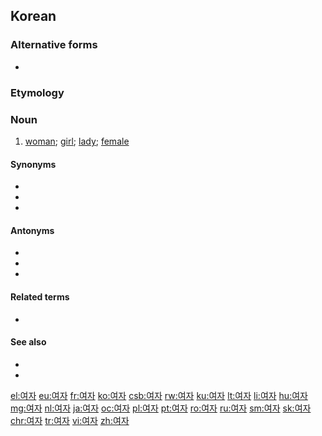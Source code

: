 ==Korean==

===Alternative forms===
*{{ko-l|녀자}} {{qualifier|North Korea}}

===Etymology===
{{ko-etym-Sino|女|female|子|person}}

===Noun===
{{ko-noun|hanja=女子}}

# [[woman]]; [[girl]]; [[lady]]; [[female]]

====Synonyms====
*{{ko-l|계집||woman; girl}}
*{{ko-l|아내||wife}} 
*{{ko-l|여성||yeoseong|female|女性}}

====Antonyms====
*{{ko-l|사내||man; husband}} 
*{{ko-l|남자||namja|man, male|男子}}
*{{ko-l|남성||namseong|male|男性}}

====Related terms====
*{{ko-l|남녀||men and women|男女}}

====See also====
*{{ko-l|어른||adult}}
*{{ko-l|아이||child}}

[[el:여자]]
[[eu:여자]]
[[fr:여자]]
[[ko:여자]]
[[csb:여자]]
[[rw:여자]]
[[ku:여자]]
[[lt:여자]]
[[li:여자]]
[[hu:여자]]
[[mg:여자]]
[[nl:여자]]
[[ja:여자]]
[[oc:여자]]
[[pl:여자]]
[[pt:여자]]
[[ro:여자]]
[[ru:여자]]
[[sm:여자]]
[[sk:여자]]
[[chr:여자]]
[[tr:여자]]
[[vi:여자]]
[[zh:여자]]